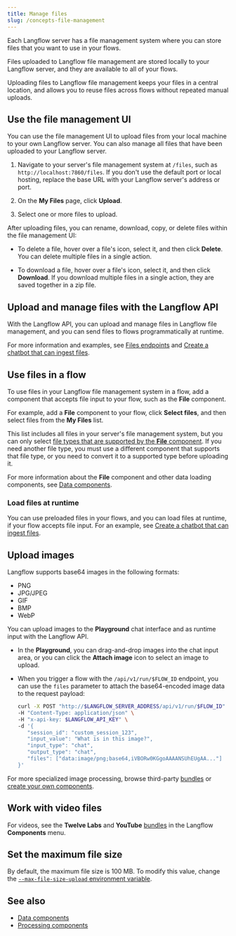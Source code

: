 ```yaml
---
title: Manage files
slug: /concepts-file-management
---
```



Each Langflow server has a file management system where you can store files that you want to use in your flows.

Files uploaded to Langflow file management are stored locally to your Langflow server, and they are available to all of your flows.

Uploading files to Langflow file management keeps your files in a central location, and allows you to reuse files across flows without repeated manual uploads.

## Use the file management UI

You can use the file management UI to upload files from your local machine to your own Langflow server.
You can also manage all files that have been uploaded to your Langflow server.

1. Navigate to your server's file management system at `/files`, such as `http://localhost:7860/files`.
If you don't use the default port or local hosting, replace the base URL with your Langflow server's address or port.

2. On the **My Files** page, click **Upload**.

3. Select one or more files to upload.

After uploading files, you can rename, download, copy, or delete files within the file management UI:

* To delete a file, hover over a file's icon, select it, and then click <Icon name="Trash2" aria-hidden="true"/> **Delete**.
You can delete multiple files in a single action.

* To download a file, hover over a file's icon, select it, and then click <Icon name="Download" aria-hidden="true"/> **Download**.
If you download multiple files in a single action, they are saved together in a zip file.

## Upload and manage files with the Langflow API

With the Langflow API, you can upload and manage files in Langflow file management, and you can send files to flows programmatically at runtime.

For more information and examples, see [Files endpoints](/api-files) and [Create a chatbot that can ingest files](/chat-with-files).

## Use files in a flow

To use files in your Langflow file management system in a flow, add a component that accepts file input to your flow, such as the **File** component.

For example, add a **File** component to your flow, click **Select files**, and then select files from the **My Files** list.

This list includes all files in your server's file management system, but you can only select [file types that are supported by the **File** component](/components-data#file).
If you need another file type, you must use a different component that supports that file type, or you need to convert it to a supported type before uploading it.

For more information about the **File** component and other data loading components, see [Data components](/components-data).

### Load files at runtime

You can use preloaded files in your flows, and you can load files at runtime, if your flow accepts file input.
For an example, see [Create a chatbot that can ingest files](/chat-with-files).

## Upload images

Langflow supports base64 images in the following formats:

* PNG
* JPG/JPEG
* GIF
* BMP
* WebP

You can upload images to the **Playground** chat interface and as runtime input with the Langflow API.

* In the **Playground**, you can drag-and-drop images into the chat input area, or you can click the **Attach image** icon to select an image to upload.

* When you trigger a flow with the `/api/v1/run/$FLOW_ID` endpoint, you can use the `files` parameter to attach the base64-encoded image data to the request payload:

   ```bash
   curl -X POST "http://$LANGFLOW_SERVER_ADDRESS/api/v1/run/$FLOW_ID" \
   -H "Content-Type: application/json" \
   -H "x-api-key: $LANGFLOW_API_KEY" \
   -d '{
      "session_id": "custom_session_123",
      "input_value": "What is in this image?",
      "input_type": "chat",
      "output_type": "chat",
      "files": ["data:image/png;base64,iVBORw0KGgoAAAANSUhEUgAA..."]
   }'
   ```

For more specialized image processing, browse third-party [bundles](/components-bundle-components) or [create your own components](/components-custom-components).

## Work with video files

For videos, see the **Twelve Labs** and **YouTube** [bundles](/components-bundle-components) in the Langflow **Components** menu.

## Set the maximum file size

By default, the maximum file size is 100 MB.
To modify this value, change the [`--max-file-size-upload` environment variable](/environment-variables#LANGFLOW_MAX_FILE_SIZE_UPLOAD).

## See also

* [Data components](/components-data)
* [Processing components](/components-processing)